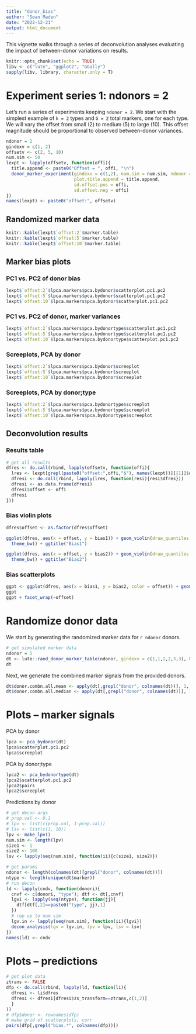 ```yaml
---
title: "donor_bias"
author: "Sean Maden"
date: "2022-12-21"
output: html_document
---
```


This vignette walks through a series of deconvolution analyses evaluating the 
impact of between-donor variations on results.

```r
knitr::opts_chunk$set(echo = TRUE)
libv <- c("lute", "ggplot2", "GGally")
sapply(libv, library, character.only = T)
```

# Experiment series 1: ndonors = 2

Let's run a series of experiments keeping `ndonor = 2`. We start with the simplest
example of `k = 2` types and `G = 2` total markers, one for each type. We will
vary the offset from small (2) to medium (5) to large (10). This offset magnitude
should be proportional to observed between-donor variances.

```r
ndonor = 2
gindexv = c(1, 2)
offsetv <- c(2, 5, 10)
num.sim <- 50
lexpt <- lapply(offsetv, function(offi){
  title.append <- paste0("Offset = ", offi, "\n")
  donor_marker_experiment(gindexv = c(1,2), num.sim = num.sim, ndonor = ndonor,
                          plot.title.append = title.append,
                          sd.offset.pos = offi,
                          sd.offset.neg = offi)
})
names(lexpt) <- paste0("offset:", offsetv)
```

## Randomized marker data

```r
knitr::kable(lexpt$`offset:2`$marker.table)
knitr::kable(lexpt$`offset:5`$marker.table)
knitr::kable(lexpt$`offset:10`$marker.table)
```

## Marker bias plots

### PC1 vs. PC2 of donor bias

```r
lexpt$`offset:2`$lpca.markers$pca.bydonor$scatterplot.pc1.pc2
lexpt$`offset:5`$lpca.markers$pca.bydonor$scatterplot.pc1.pc2
lexpt$`offset:10`$lpca.markers$pca.bydonor$scatterplot.pc1.pc2
```

### PC1 vs. PC2 of donor, marker variances

```r
lexpt$`offset:2`$lpca.markers$pca.bydonortype$scatterplot.pc1.pc2
lexpt$`offset:5`$lpca.markers$pca.bydonortype$scatterplot.pc1.pc2
lexpt$`offset:10`$lpca.markers$pca.bydonortype$scatterplot.pc1.pc2
```

### Screeplots, PCA by donor

```r
lexpt$`offset:2`$lpca.markers$pca.bydonor$screeplot
lexpt$`offset:5`$lpca.markers$pca.bydonor$screeplot
lexpt$`offset:10`$lpca.markers$pca.bydonor$screeplot
```

### Screeplots, PCA by donor;type

```r
lexpt$`offset:2`$lpca.markers$pca.bydonortype$screeplot
lexpt$`offset:5`$lpca.markers$pca.bydonortype$screeplot
lexpt$`offset:10`$lpca.markers$pca.bydonortype$screeplot
```

## Deconvolution results

### Results table

```r
# get all results
dfres <- do.call(rbind, lapply(offsetv, function(offi){
  lres <- lexpt[grepl(paste0("offset:",offi,"$"), names(lexpt))][[1]]$decon.results
  dfresi <- do.call(rbind, lapply(lres, function(resi){resi$dfres}))
  dfresi <- as.data.frame(dfresi)
  dfresi$offset <- offi
  dfresi
}))
```

### Bias violin plots

```r
dfres$offset <- as.factor(dfres$offset)

ggplot(dfres, aes(x = offset, y = bias1)) + geom_violin(draw_quantiles = 0.5) +
  theme_bw() + ggtitle("Bias1")

ggplot(dfres, aes(x = offset, y = bias2)) + geom_violin(draw_quantiles = 0.5) +
  theme_bw() + ggtitle("Bias2")
```

### Bias scatterplots

```r
ggpt <- ggplot(dfres, aes(x = bias1, y = bias2, color = offset)) + geom_point(alpha = 0.5)
ggpt
ggpt + facet_wrap(~offset)
```



# Randomize donor data

We  start by generating the randomized marker data for `r ndonor` donors.

```r
# get simulated marker data
ndonor = 5
dt <- lute::rand_donor_marker_table(ndonor, gindexv = c(1,1,2,2,3,3), ktotal = 3)
dt
```

Next, we generate the combined marker signals from the provided donors.

```r
dt$donor.combn.all.mean <- apply(dt[,grepl("donor", colnames(dt))], 1, mean)
dt$donor.combn.all.median <- apply(dt[,grepl("donor", colnames(dt))], 1, median)
```

# Plots -- marker signals

PCA by donor

```r
lpca <- pca_bydonor(dt)
lpca$scatterplot.pc1.pc2
lpca$screeplot
```

PCA by donor;type

```r
lpca2 <- pca_bydonortype(dt)
lpca2$scatterplot.pc1.pc2
lpca2$pairs
lpca2$screeplot
```
Predictions by donor

```r
# get decon args
# prop.val <- 0.1
# lpv <- list(c(prop.val, 1-prop.val))
# lsv <- list(c(1, 10))
lpv <- make_lpv()
num.sim <- length(lpv)
size1 <- 1
size2 <- 100
lsv <- lapply(seq(num.sim), function(ii){c(size1, size2)})

# get params
ndonor <- length(colnames(dt)[grepl("donor", colnames(dt))])
ntype <- length(unique(dt$marker))
# run decon
ld <- lapply(cndv, function(donori){
  cnvf <- c(donori, "type"); dtf <- dt[,cnvf]
  lgvi <- lapply(seq(ntype), function(jj){
    dtf[dtf[,2]==paste0("type", jj),1]
  })
  # rep up to num sim
  lgv.in <- lapply(seq(num.sim), function(ii){lgvi})
  decon_analysis(lgv = lgv.in, lpv = lpv, lsv = lsv)
})
names(ld) <- cndv
```

# Plots -- predictions

```r
# get plot data
ztrans <- FALSE
dfp <- do.call(rbind, lapply(ld, function(li){
  dfresi <- li$dfres
  dfresi <- dfresi[dfresi$zs_transform==ztrans,c(1,2)]
  }
))
# dfp$donor <- rownames(dfp)
# make grid of scatterplots, corr
pairs(dfp[,grepl("bias.*", colnames(dfp))])
```
